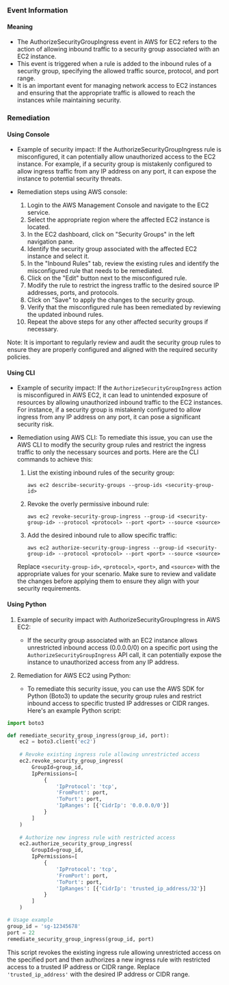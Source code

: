 
### Event Information

#### Meaning

- The AuthorizeSecurityGroupIngress event in AWS for EC2 refers to the action of allowing inbound traffic to a security group associated with an EC2 instance.
- This event is triggered when a rule is added to the inbound rules of a security group, specifying the allowed traffic source, protocol, and port range.
- It is an important event for managing network access to EC2 instances and ensuring that the appropriate traffic is allowed to reach the instances while maintaining security.

### Remediation

#### Using Console

- Example of security impact: If the AuthorizeSecurityGroupIngress rule is misconfigured, it can potentially allow unauthorized access to the EC2 instance. For example, if a security group is mistakenly configured to allow ingress traffic from any IP address on any port, it can expose the instance to potential security threats.

- Remediation steps using AWS console:
  1. Login to the AWS Management Console and navigate to the EC2 service.
  2. Select the appropriate region where the affected EC2 instance is located.
  3. In the EC2 dashboard, click on "Security Groups" in the left navigation pane.
  4. Identify the security group associated with the affected EC2 instance and select it.
  5. In the "Inbound Rules" tab, review the existing rules and identify the misconfigured rule that needs to be remediated.
  6. Click on the "Edit" button next to the misconfigured rule.
  7. Modify the rule to restrict the ingress traffic to the desired source IP addresses, ports, and protocols.
  8. Click on "Save" to apply the changes to the security group.
  9. Verify that the misconfigured rule has been remediated by reviewing the updated inbound rules.
  10. Repeat the above steps for any other affected security groups if necessary.

Note: It is important to regularly review and audit the security group rules to ensure they are properly configured and aligned with the required security policies.

#### Using CLI

- Example of security impact: If the `AuthorizeSecurityGroupIngress` action is misconfigured in AWS EC2, it can lead to unintended exposure of resources by allowing unauthorized inbound traffic to the EC2 instances. For instance, if a security group is mistakenly configured to allow ingress from any IP address on any port, it can pose a significant security risk.

- Remediation using AWS CLI: To remediate this issue, you can use the AWS CLI to modify the security group rules and restrict the ingress traffic to only the necessary sources and ports. Here are the CLI commands to achieve this:

  1. List the existing inbound rules of the security group:
     ```
     aws ec2 describe-security-groups --group-ids <security-group-id>
     ```

  2. Revoke the overly permissive inbound rule:
     ```
     aws ec2 revoke-security-group-ingress --group-id <security-group-id> --protocol <protocol> --port <port> --source <source>
     ```

  3. Add the desired inbound rule to allow specific traffic:
     ```
     aws ec2 authorize-security-group-ingress --group-id <security-group-id> --protocol <protocol> --port <port> --source <source>
     ```

  Replace `<security-group-id>`, `<protocol>`, `<port>`, and `<source>` with the appropriate values for your scenario. Make sure to review and validate the changes before applying them to ensure they align with your security requirements.

#### Using Python

1. Example of security impact with AuthorizeSecurityGroupIngress in AWS EC2:
   - If the security group associated with an EC2 instance allows unrestricted inbound access (0.0.0.0/0) on a specific port using the `AuthorizeSecurityGroupIngress` API call, it can potentially expose the instance to unauthorized access from any IP address.

2. Remediation for AWS EC2 using Python:
   - To remediate this security issue, you can use the AWS SDK for Python (Boto3) to update the security group rules and restrict inbound access to specific trusted IP addresses or CIDR ranges. Here's an example Python script:

```python
import boto3

def remediate_security_group_ingress(group_id, port):
    ec2 = boto3.client('ec2')
    
    # Revoke existing ingress rule allowing unrestricted access
    ec2.revoke_security_group_ingress(
        GroupId=group_id,
        IpPermissions=[
            {
                'IpProtocol': 'tcp',
                'FromPort': port,
                'ToPort': port,
                'IpRanges': [{'CidrIp': '0.0.0.0/0'}]
            }
        ]
    )
    
    # Authorize new ingress rule with restricted access
    ec2.authorize_security_group_ingress(
        GroupId=group_id,
        IpPermissions=[
            {
                'IpProtocol': 'tcp',
                'FromPort': port,
                'ToPort': port,
                'IpRanges': [{'CidrIp': 'trusted_ip_address/32'}]
            }
        ]
    )

# Usage example
group_id = 'sg-12345678'
port = 22
remediate_security_group_ingress(group_id, port)
```

This script revokes the existing ingress rule allowing unrestricted access on the specified port and then authorizes a new ingress rule with restricted access to a trusted IP address or CIDR range. Replace `'trusted_ip_address'` with the desired IP address or CIDR range.

